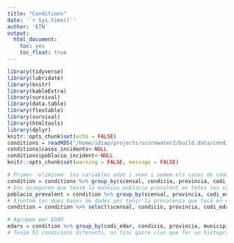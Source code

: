 ```yaml
---
title: "Conditions"
date: '`r Sys.time()`'
author: 'ETN'
output: 
  html_document: 
    toc: yes
    toc_float: true
---
```


```r
library(tidyverse)
library(lubridate)
library(knitr)
library(kableExtra)
library(survival)
library(data.table)
library(flextable)
library(survival)
library(htmltools)
library(dplyr)
knitr::opts_chunk$set(echo = FALSE)
conditions = readRDS("/home/idiap/projects/scorewater2/build.data/conditionsreals.rds")
conditions$casos_incidents<-NULL
conditions$poblacio_incident<-NULL
knitr::opts_chunk$set(warning = FALSE, message = FALSE) 
```

```r
# Primer 'eliminem' les variables edat i sexe i sumem els casos de cada un per tenir les prevalençes de cada condicio per regió
condition = conditions %>% group_by(scensal, condicio, provincia, codi_edar, municipi, Zona) %>% summarize_if(is.numeric, sum, na.rm=T)
# Ens assegurem que tenim la mateixa poblacio prevalent en totes les condicions ja que algunes malalties poc comunes podiem tenir NA en alguna fila i modificarnos la poblacio en determinats casos
poblacio_prevalent = condition %>% group_by(scensal, provincia, codi_edar, municipi, Zona) %>% summarize_if(is.numeric, max, na.rm=T) %>% select(scensal, provincia, codi_edar, municipi, Zona, poblacio_prevalent, pob_real)
# Ajuntem les dues bases de dades per tenir la prevalença que toca en cada cas
condition = condition %>% select(scensal, condicio, provincia, codi_edar, municipi, Zona, casos_prevalents) %>% left_join(poblacio_prevalent)
```

```r
# Agrupem per EDAR
edars = condition %>% group_by(codi_edar, condicio, provincia, municipi, Zona) %>% summarize_if(is.numeric, sum, na.rm=T)
# Tenim 92 condicions diferents, no tinc gaire clar que fer un histograma de cada una sigui lo apropiat
```
